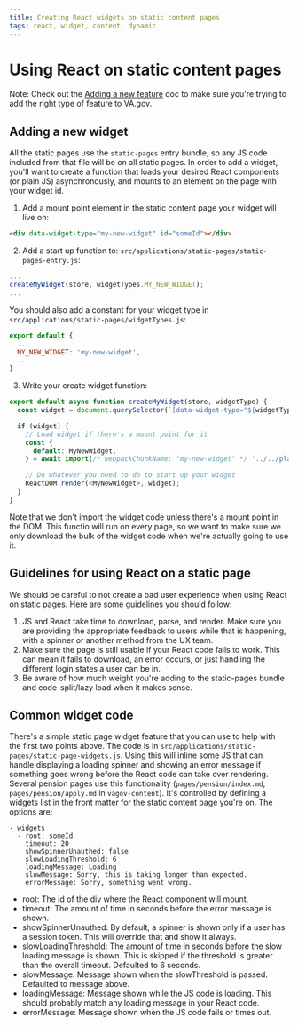 ```yaml
---
title: Creating React widgets on static content pages
tags: react, widget, content, dynamic
---
```


# Using React on static content pages

Note: Check out the [Adding a new feature](/getting-started/common-tasks/new-feature) doc to make sure you're trying to add the right type of feature to VA.gov.

## Adding a new widget

All the static pages use the `static-pages` entry bundle, so any JS code included from that file will be on all static pages. In order to add a widget, you'll want to create a function that loads your desired React components (or plain JS) asynchronously, and mounts to an element on the page with your widget id.

1. Add a mount point element in the static content page your widget will live on:

```html
<div data-widget-type="my-new-widget" id="someId"></div>
```

2. Add a start up function to: `src/applications/static-pages/static-pages-entry.js`:

```js
...
createMyWidget(store, widgetTypes.MY_NEW_WIDGET);
...
```

You should also add a constant for your widget type in `src/applications/static-pages/widgetTypes.js`:

```js
export default {
  ...
  MY_NEW_WIDGET: 'my-new-widget',
  ...
}
```

3. Write your create widget function:

```js
export default async function createMyWidget(store, widgetType) {
  const widget = document.querySelector(`[data-widget-type="${widgetType}"]`);

  if (widget) {
    // Load widget if there's a mount point for it
    const {
      default: MyNewWidget,
    } = await import(/* webpackChunkName: "my-new-widget" */ '../../platform/site-wide/my-new-widget');

    // Do whatever you need to do to start up your widget
    ReactDOM.render(<MyNewWidget>, widget);
  }
}
```

Note that we don't import the widget code unless there's a mount point in the DOM. This functio will run on every page, so we want to make sure we only download the bulk of the widget code when we're actually going to use it.

## Guidelines for using React on a static page

We should be careful to not create a bad user experience when using React on static pages. Here are some guidelines you should follow:

1. JS and React take time to download, parse, and render. Make sure you are providing the appropriate feedback to users while that is happening, with a spinner or another method from the UX team.
2. Make sure the page is still usable if your React code fails to work. This can mean it fails to download, an error occurs, or just handling the different login states a user can be in.
3. Be aware of how much weight you're adding to the static-pages bundle and code-split/lazy load when it makes sense.

## Common widget code

There's a simple static page widget feature that you can use to help with the first two points above. The code is in `src/applications/static-pages/static-page-widgets.js`. Using this will inline some JS that can handle displaying a loading spinner and showing an error message if something goes wrong before the React code can take over rendering. Several pension pages use this functionality (`pages/pension/index.md`, `pages/pension/apply.md` in `vagov-content`). It's controlled by defining a widgets list in the front matter for the static content page you're on. The options are:

```
- widgets
  - root: someId 
    timeout: 20
    showSpinnerUnauthed: false
    slowLoadingThreshold: 6
    loadingMessage: Loading
    slowMessage: Sorry, this is taking longer than expected.
    errorMessage: Sorry, something went wrong.
```

- root: The id of the div where the React component will mount.
- timeout: The amount of time in seconds before the error message is shown.
- showSpinnerUnauthed: By default, a spinner is shown only if a user has a session token. This will override that and show it always.
- slowLoadingThreshold: The amount of time in seconds before the slow loading message is shown. This is skipped if the threshold is greater than the overall timeout. Defaulted to 6 seconds.
- slowMessage: Message shown when the slowThreshold is passed. Defaulted to message above.
- loadingMessage: Message shown while the JS code is loading. This should probably match any loading message in your React code.
- errorMessage: Message shown when the JS code fails or times out.
